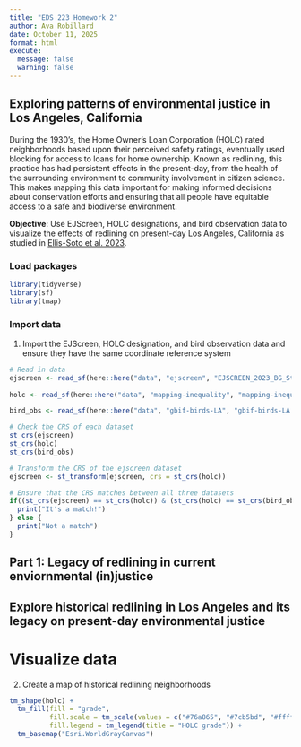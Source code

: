 ```yaml
---
title: "EDS 223 Homework 2"
author: Ava Robillard
date: October 11, 2025
format: html
execute:
  message: false
  warning: false
---
```


## Exploring patterns of environmental justice in Los Angeles, California

During the 1930's, the Home Owner's Loan Corporation (HOLC) rated neighborhoods based upon their perceived safety ratings, eventually used blocking for access to loans for home ownership. Known as redlining, this practice has had persistent effects in the present-day, from the health of the surrounding environment to community involvement in citizen science. This makes mapping this data important for making informed decisions about conservation efforts and ensuring that all people have equitable access to a safe and biodiverse environment.

**Objective**: Use EJScreen, HOLC designations, and bird observation data to visualize the effects of redlining on present-day Los Angeles, California as studied in [Ellis-Soto et al. 2023](https://ecoevorxiv.org/repository/view/3736/).

### Load packages
```r
library(tidyverse)
library(sf)
library(tmap)
```

### Import data
1. Import the EJScreen, HOLC designation, and bird observation data and ensure they have the same coordinate reference system
```r
# Read in data
ejscreen <- read_sf(here::here("data", "ejscreen", "EJSCREEN_2023_BG_StatePct_with_AS_CNMI_GU_VI.gdb"))
  
holc <- read_sf(here::here("data", "mapping-inequality", "mapping-inequality-los-angeles.json"))

bird_obs <- read_sf(here::here("data", "gbif-birds-LA", "gbif-birds-LA.shp"))
```

```r
# Check the CRS of each dataset
st_crs(ejscreen)
st_crs(holc)
st_crs(bird_obs)

# Transform the CRS of the ejscreen dataset
ejscreen <- st_transform(ejscreen, crs = st_crs(holc))

# Ensure that the CRS matches between all three datasets
if((st_crs(ejscreen) == st_crs(holc)) & (st_crs(holc) == st_crs(bird_obs))){
  print("It's a match!")
} else {
  print("Not a match")
}
```

## Part 1: Legacy of redlining in current enviornmental (in)justice
Explore historical redlining in Los Angeles and its legacy on present-day environmental justice
---

# Visualize data
2. Create a map of historical redlining neighborhoods
```r
tm_shape(holc) +
  tm_fill(fill = "grade",
          fill.scale = tm_scale(values = c("#76a865", "#7cb5bd", "#ffff00", "#d9838d")),
          fill.legend = tm_legend(title = "HOLC grade")) +
  tm_basemap("Esri.WorldGrayCanvas")
```


